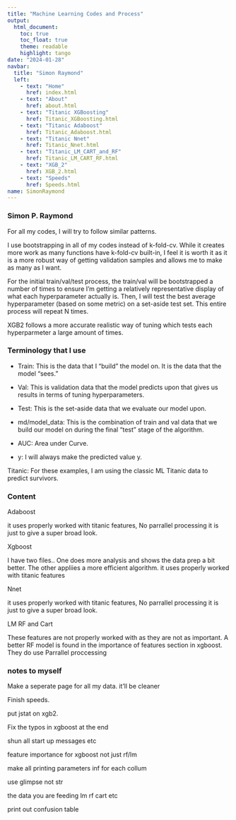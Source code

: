 ```yaml
---
title: "Machine Learning Codes and Process"
output: 
  html_document:
    toc: true
    toc_float: true
    theme: readable
    highlight: tango
date: "2024-01-28"
navbar:
  title: "Simon Raymond"
  left:
    - text: "Home"
      href: index.html
    - text: "About"
      href: about.html
    - text: "Titanic XGBoosting"
      href: Titanic_XGBoosting.html
    - text: "Titanic Adaboost"
      href: Titanic_Adaboost.html
    - text: "Titanic Nnet"
      href: Titanic_Nnet.html
    - text: "Titanic_LM_CART_and_RF"
      href: Titanic_LM_CART_RF.html
    - text: "XGB_2"
      href: XGB_2.html
    - text: "Speeds"
      href: Speeds.html
name: SimonRaymond
---
```


### Simon P. Raymond

For all my codes, I will try to follow similar patterns.

I use bootstrapping in all of my codes instead of k-fold-cv. While it creates more work as many functions have k-fold-cv built-in, I feel it is worth it as it is a more robust way of getting validation samples and allows me to make as many as I want.

For the initial train/val/test process, the train/val will be bootstrapped a number of times to ensure I'm getting a relatively representative display of what each hyperparameter actually is. Then, I will test the best average hyperparameter (based on some metric) on a set-aside test set. This entire process will repeat N times. 

XGB2 follows a more accurate realistic way of tuning which tests each hyperparmeter a large amount of times.

### Terminology that I use

* Train: This is the data that I "build" the model on. It is the data that the model "sees."

* Val: This is validation data that the model predicts upon that gives us results in terms of tuning hyperparameters.

* Test: This is the set-aside data that we evaluate our model upon.

* md/model_data: This is the combination of train and val data that we build our model on during the final "test" stage of the algorithm.

* AUC: Area under Curve.

* y: I will always make the predicted value y.

Titanic: For these examples, I am using the classic ML Titanic data to predict survivors.

### Content

Adaboost

it uses properly worked with titanic features, No parrallel processing it is just to give a super broad look.

Xgboost

I have two files.. One does more analysis and shows the data prep a bit better. The other appliies a more efficient algorithm.
it uses properly worked with titanic features

Nnet

it uses properly worked with titanic features, No parrallel processing it is just to give a super broad look.


LM RF and Cart

These features are not properly worked with as they are not as important. A better RF model is found in the importance of features section in xgboost. They do use Parrallel proccessing

### notes to myself

Make a seperate page for all my data. it'll be cleaner

Finish speeds.

put jstat on xgb2.

Fix the typos in xgboost at the end

shun all start up messages etc

feature importance for xgboost not just rf/lm

make all printing parameters inf for each collum

use glimpse not str

the data you are feeding lm rf cart etc

print out confusion table